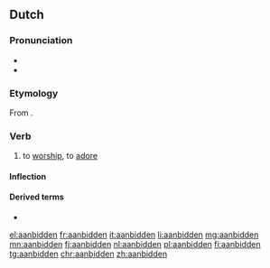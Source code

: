 ==Dutch==

===Pronunciation===
* {{IPA|/aːmˈbɪdə(n)/|lang=nl}}
* {{audio|Nl-aanbidden.ogg|audio|lang=nl}}

===Etymology===
From {{affix|nl|aan-|bidden}}.

===Verb===
{{nl-verb}}

# {{lb|nl|transitive}} to [[worship]], to [[adore]]

====Inflection====
{{nl-conj-st|class=5|pref=aan|bid|bad|beden|bidde|bade|baadt}}

====Derived terms====
* {{l|nl|aanbidding}}

[[el:aanbidden]]
[[fr:aanbidden]]
[[it:aanbidden]]
[[li:aanbidden]]
[[mg:aanbidden]]
[[mn:aanbidden]]
[[fj:aanbidden]]
[[nl:aanbidden]]
[[pl:aanbidden]]
[[fi:aanbidden]]
[[tg:aanbidden]]
[[chr:aanbidden]]
[[zh:aanbidden]]